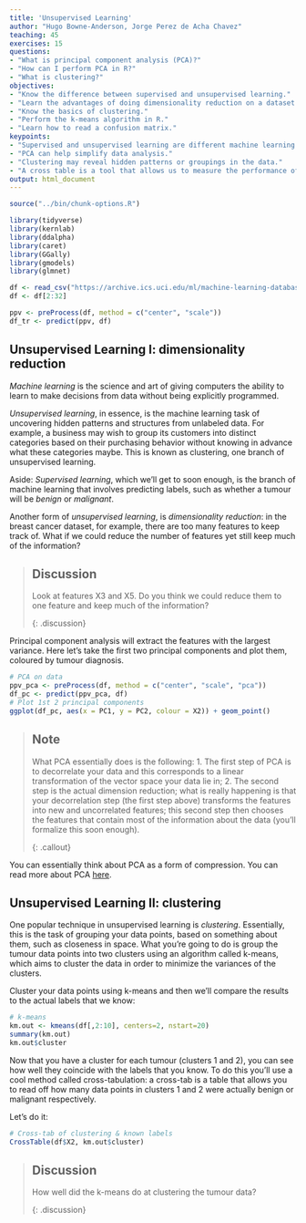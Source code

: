 ```yaml
---
title: 'Unsupervised Learning'
author: "Hugo Bowne-Anderson, Jorge Perez de Acha Chavez"
teaching: 45
exercises: 15
questions: 
- "What is principal component analysis (PCA)?"
- "How can I perform PCA in R?"
- "What is clustering?"
objectives: 
- "Know the difference between supervised and unsupervised learning."
- "Learn the advantages of doing dimensionality reduction on a dataset."
- "Know the basics of clustering."
- "Perform the k-means algorithm in R."
- "Learn how to read a confusion matrix."
keypoints: 
- "Supervised and unsupervised learning are different machine learning techniques that are used for different purposes."
- "PCA can help simplify data analysis."
- "Clustering may reveal hidden patterns or groupings in the data."
- "A cross table is a tool that allows us to measure the performance of an algorithm."
output: html_document
---
```


```r
source("../bin/chunk-options.R")
```

```r
library(tidyverse)
library(kernlab)
library(ddalpha)
library(caret)
library(GGally)
library(gmodels)
library(glmnet)

df <- read_csv("https://archive.ics.uci.edu/ml/machine-learning-databases/breast-cancer-wisconsin/wdbc.data",col_names = FALSE)
df <- df[2:32]

ppv <- preProcess(df, method = c("center", "scale"))
df_tr <- predict(ppv, df)


```


## Unsupervised Learning I: dimensionality reduction

*Machine learning* is the science and art of giving computers the ability to learn to make decisions from data without being explicitly programmed.

*Unsupervised learning*, in essence, is the machine learning task of uncovering hidden patterns and structures from unlabeled data. For example, a business may wish to group its customers into distinct categories based on their purchasing behavior without knowing in advance what these categories maybe. This is known as clustering, one branch of unsupervised learning.

Aside: *Supervised learning*, which we'll get to soon enough, is the branch of machine learning that involves predicting labels, such as whether a tumour will be *benign* or *malignant*.

Another form of *unsupervised learning*, is _dimensionality reduction_: in the breast cancer dataset, for example, there are too many features to keep track of. What if we could reduce the number of features yet still keep much of the information? 

> ## Discussion
>
> Look at features X3 and X5. Do you think we could reduce them to one feature and keep much of the information?
>
{: .discussion}


Principal component analysis  will extract the features with the largest variance. Here let's take the first two principal components and plot them, coloured by tumour diagnosis.


```r
# PCA on data
ppv_pca <- preProcess(df, method = c("center", "scale", "pca"))
df_pc <- predict(ppv_pca, df)
# Plot 1st 2 principal components
ggplot(df_pc, aes(x = PC1, y = PC2, colour = X2)) + geom_point()
```

> ## Note
>
> What PCA essentially does is the following:
> 1. The first step of PCA is to decorrelate your data and this corresponds to a linear transformation of the vector space your data lie in;
> 2. The second step is the actual dimension reduction; what is really happening is that your decorrelation step (the first step above) transforms the features into new and uncorrelated features; this second step then chooses the features that contain most of the information about the data (you'll formalize this soon enough).
>
{: .callout}

You can essentially think about PCA as a form of compression. You can read more about PCA [here](https://www.datacamp.com/community/tutorials/data-science-techniques-dataframed#pca).


## Unsupervised Learning II: clustering

One popular technique in unsupervised learning is _clustering_. Essentially, this is the task of grouping your data points, based on something about them, such as closeness in space. What you're going to do is group the tumour data points into two clusters using an algorithm called k-means, which aims to cluster the data in order to minimize the variances of the clusters.

Cluster your data points using k-means and then we'll compare the results to the actual labels that we know:

```r
# k-means
km.out <- kmeans(df[,2:10], centers=2, nstart=20)
summary(km.out)
km.out$cluster
```

Now that you have a cluster for each tumour (clusters 1 and 2), you can see how well they coincide with the labels that you know. To do this you'll use a cool method called cross-tabulation: a cross-tab is a table that allows you to read off how many data points in clusters 1 and 2 were actually benign or malignant respectively.

Let's do it:


```r
# Cross-tab of clustering & known labels
CrossTable(df$X2, km.out$cluster)
```

> ## Discussion
>
> How well did the k-means do at clustering the tumour data?
>
{: .discussion}

